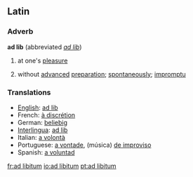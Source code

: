 ==Latin==

===Adverb===
{{wikipedia}}
'''ad lib'''  (abbreviated ''[[ad lib]]'')

# {{music|lang=la}} at one's [[pleasure]]
# without [[advance]]d [[preparation]]; [[spontaneously]]; [[impromptu]]

===Translations===
{{rfc-level|Translations at L3+ (AutoFormat would have corrected level of Translations)}}
*[[English]]: [[ad lib]]
*French: [[à discrétion]]
*German: [[beliebig]]
*[[Interlingua]]: [[ad lib]]
*Italian: [[a volontà]]
*Portuguese: [[a vontade]], (música) [[de improviso]]
*Spanish: [[a voluntad]]

[[fr:ad libitum]]
[[io:ad libitum]]
[[pt:ad libitum]]
